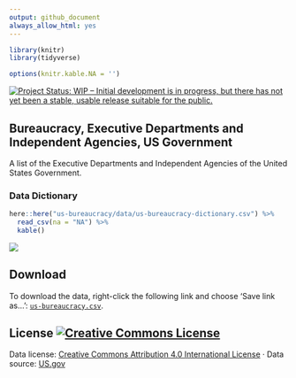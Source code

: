 ```yaml
---
output: github_document
always_allow_html: yes
---
```


```r


library(knitr)
library(tidyverse)

options(knitr.kable.NA = '')
```

[![Project Status: WIP – Initial development is in progress, but there has not yet been a stable, usable release suitable for the public.](http://www.repostatus.org/badges/latest/wip.svg)](http://www.repostatus.org/#wip)

## Bureaucracy, Executive Departments and Independent Agencies, US Government

A list of the Executive Departments and Independent Agencies of the United States Government.


### Data Dictionary

```r
here::here("us-bureaucracy/data/us-bureaucracy-dictionary.csv") %>% 
  read_csv(na = "NA") %>% 
  kable()
```


![](https://github.com/tiernanmartin/datasets/raw/master/us-bureaucracy/resources/Chart_of_the_Government_of_the_United_States,_2011.jpg)

## Download

To download the data, right-click the following link and choose 'Save link as...': [`us-bureaucracy.csv`](https://github.com/tiernanmartin/datasets/raw/master/us-bureaucracy/data/us-bureaucracy.csv).

## License <a rel="license" href="http://creativecommons.org/licenses/by/4.0/"><img alt="Creative Commons License" style="border-width:0" src="https://i.creativecommons.org/l/by/4.0/80x15.png" /></a>

Data license:   [Creative Commons Attribution 4.0 International License](http://creativecommons.org/licenses/by/4.0/) · Data source: [US.gov](https://www.usa.gov/) 